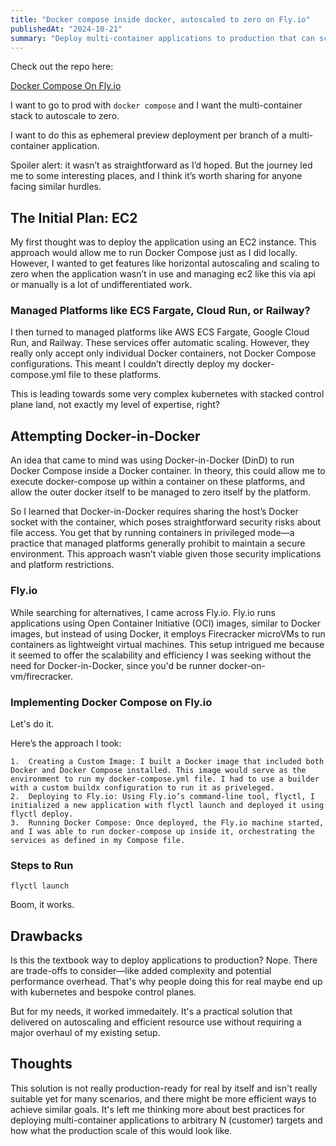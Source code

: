 ```yaml
---
title: "Docker compose inside docker, autoscaled to zero on Fly.io"
publishedAt: "2024-10-21"
summary: "Deploy multi-container applications to production that can scale to zero"
---
```


Check out the repo here:

[Docker Compose On Fly.io](https://github.com/zachblume/docker-compose-on-fly-io)

I want to go to prod with `docker compose` and I want the multi-container stack
to autoscale to zero.

I want to do this as ephemeral preview deployment per branch of a
multi-container application.

Spoiler alert: it wasn’t as straightforward as I’d hoped. But the journey led me
to some interesting places, and I think it’s worth sharing for anyone facing
similar hurdles.

## The Initial Plan: EC2

My first thought was to deploy the application using an EC2 instance. This
approach would allow me to run Docker Compose just as I did locally. However, I
wanted to get features like horizontal autoscaling and scaling to zero when the
application wasn’t in use and managing ec2 like this via api or manually is a
lot of undifferentiated work.

### Managed Platforms like ECS Fargate, Cloud Run, or Railway?

I then turned to managed platforms like AWS ECS Fargate, Google Cloud Run, and
Railway. These services offer automatic scaling. However, they really only
accept only individual Docker containers, not Docker Compose configurations.
This meant I couldn’t directly deploy my docker-compose.yml file to these
platforms.

This is leading towards some very complex kubernetes with stacked control plane
land, not exactly my level of expertise, right?

## Attempting Docker-in-Docker

An idea that came to mind was using Docker-in-Docker (DinD) to run Docker
Compose inside a Docker container. In theory, this could allow me to execute
docker-compose up within a container on these platforms, and allow the outer
docker itself to be managed to zero itself by the platform.

So I learned that Docker-in-Docker requires sharing the host’s Docker socket
with the container, which poses straightforward security risks about file
access. You get that by running containers in privileged mode—a practice that
managed platforms generally prohibit to maintain a secure environment. This
approach wasn’t viable given those security implications and platform
restrictions.

### Fly.io

While searching for alternatives, I came across Fly.io. Fly.io runs
applications using Open Container Initiative (OCI) images, similar to Docker
images, but instead of using Docker, it employs Firecracker microVMs to run
containers as lightweight virtual machines. This setup intrigued me because it
seemed to offer the scalability and efficiency I was seeking without the need
for Docker-in-Docker, since you'd be runner docker-on-vm/firecracker.

### Implementing Docker Compose on Fly.io

Let's do it.

Here’s the approach I took:

    1.	Creating a Custom Image: I built a Docker image that included both Docker and Docker Compose installed. This image would serve as the environment to run my docker-compose.yml file. I had to use a builder with a custom buildx configuration to run it as priveleged.
    2.	Deploying to Fly.io: Using Fly.io’s command-line tool, flyctl, I initialized a new application with flyctl launch and deployed it using flyctl deploy.
    3.	Running Docker Compose: Once deployed, the Fly.io machine started, and I was able to run docker-compose up inside it, orchestrating the services as defined in my Compose file.

### Steps to Run

```
flyctl launch
```

Boom, it works.

## Drawbacks

Is this the textbook way to deploy applications to production? Nope. There are
trade-offs to consider—like added complexity and potential performance
overhead. That's why people doing this for real maybe end up with kubernetes
and bespoke control planes.

But for my needs, it worked immedaitely. It's a practical solution that
delivered on autoscaling and efficient resource use without requiring a major
overhaul of my existing setup.

## Thoughts

This solution is not really production-ready for real by itself and isn't
really suitable yet for many scenarios, and there might be more efficient ways
to achieve similar goals. It's left me thinking more about best practices for
deploying multi-container applications to arbitrary N (customer) targets and
how what the production scale of this would look like.
